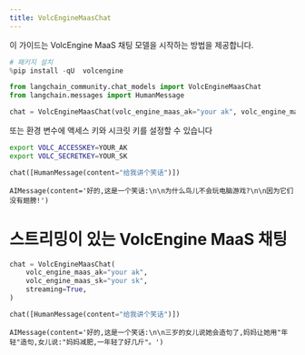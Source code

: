 ```yaml
---
title: VolcEngineMaasChat
---
```


이 가이드는 VolcEngine MaaS 채팅 모델을 시작하는 방법을 제공합니다.

```python
# 패키지 설치
%pip install -qU  volcengine
```

```python
from langchain_community.chat_models import VolcEngineMaasChat
from langchain.messages import HumanMessage
```

```python
chat = VolcEngineMaasChat(volc_engine_maas_ak="your ak", volc_engine_maas_sk="your sk")
```

또는 환경 변수에 액세스 키와 시크릿 키를 설정할 수 있습니다

```bash
export VOLC_ACCESSKEY=YOUR_AK
export VOLC_SECRETKEY=YOUR_SK
```

```python
chat([HumanMessage(content="给我讲个笑话")])
```

```output
AIMessage(content='好的,这是一个笑话:\n\n为什么鸟儿不会玩电脑游戏?\n\n因为它们没有翅膀!')
```

# 스트리밍이 있는 VolcEngine MaaS 채팅

```python
chat = VolcEngineMaasChat(
    volc_engine_maas_ak="your ak",
    volc_engine_maas_sk="your sk",
    streaming=True,
)
```

```python
chat([HumanMessage(content="给我讲个笑话")])
```

```output
AIMessage(content='好的,这是一个笑话:\n\n三岁的女儿说她会造句了,妈妈让她用"年轻"造句,女儿说:"妈妈减肥,一年轻了好几斤"。')
```
